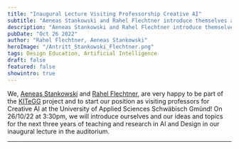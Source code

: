 ```yaml
---
title: "Inaugural Lecture Visiting Professorship Creative AI"
subtitle: "Aeneas Stankowski and Rahel Flechtner introduce themselves and their work"
description: "Aeneas Stankowski and Rahel Flechtner introduce themselves and their ideas and topics for the next three years of teaching and research in AI and design."
pubDate: "Oct 26 2022"
author: "Rahel Flechtner, Aeneas Stankowski"
heroImage: "/Antritt_Stankowski_Flechtner.png"
tags: Design Education, Artificial Intelligence
draft: false
featured: false
showintro: true
---
```


We, [Aeneas Stankowski](https://ai-d-lab.github.io/team/astankowski/) and [Rahel Flechtner](https://ai-d-lab.github.io/team/rflechtner/), are very happy to be part of the [KITeGG](https://gestaltung.ai/#/) project and to start our position as visiting professors for Creative AI at the University of Applied Sciences Schwäbisch Gmünd! On 26/10/22 at 3:30pm, we will introduce ourselves and our ideas and topics for the next three years of teaching and research in AI and Design in our inaugural lecture in the auditorium.

---

